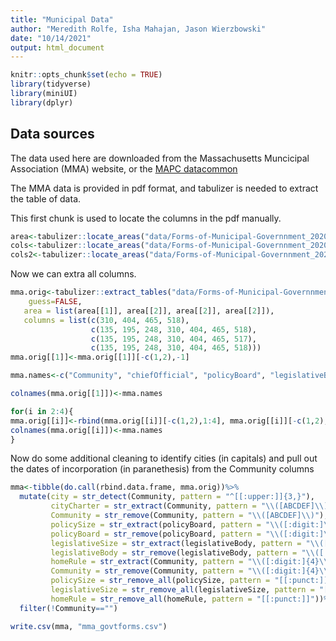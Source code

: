 ```yaml
---
title: "Municipal Data"
author: "Meredith Rolfe, Isha Mahajan, Jason Wierzbowski"
date: "10/14/2021"
output: html_document
---
```


```r
knitr::opts_chunk$set(echo = TRUE)
library(tidyverse)
library(miniUI)
library(dplyr)
```

## Data sources

The data used here are downloaded from the Massachusetts Muncicipal Association (MMA) website, or the [MAPC datacommon](https://datacommon.mapc.org/gallery)

The MMA data is provided in pdf format, and tabulizer is needed to extract the table of data.

This first chunk is used to locate the columns in the pdf manually.

```r
area<-tabulizer::locate_areas("data/Forms-of-Municipal-Governnment_2020-21.pdf")
cols<-tabulizer::locate_areas("data/Forms-of-Municipal-Governnment_2020-21.pdf")
cols2<-tabulizer::locate_areas("data/Forms-of-Municipal-Governnment_2020-21.pdf")

```

Now we can extra all columns.

```r
mma.orig<-tabulizer::extract_tables("data/Forms-of-Municipal-Governnment_2020-21.pdf",
    guess=FALSE,
   area = list(area[[1]], area[[2]], area[[2]], area[[2]]),
   columns = list(c(310, 404, 465, 518),
                  c(135, 195, 248, 310, 404, 465, 518),
                  c(135, 195, 248, 310, 404, 465, 517),
                  c(135, 195, 248, 310, 404, 465, 518)))
mma.orig[[1]]<-mma.orig[[1]][-c(1,2),-1]

mma.names<-c("Community", "chiefOfficial", "policyBoard", "legislativeBody")

colnames(mma.orig[[1]])<-mma.names

for(i in 2:4){
mma.orig[[i]]<-rbind(mma.orig[[i]][-c(1,2),1:4], mma.orig[[i]][-c(1,2),5:8])
colnames(mma.orig[[i]])<-mma.names
}

```

Now do some additional cleaning to identify cities (in capitals) and pull out the dates of incorporation (in paranethesis) from the Community columns

```r
mma<-tibble(do.call(rbind.data.frame, mma.orig))%>%
  mutate(city = str_detect(Community, pattern = "^[[:upper:]]{3,}"),
         cityCharter = str_extract(Community, pattern = "\\([ABCDEF]\\)"),
         Community = str_remove(Community, pattern = "\\([ABCDEF]\\)"),
         policySize = str_extract(policyBoard, pattern = "\\([:digit:]\\)"),
         policyBoard = str_remove(policyBoard, pattern = "\\([:digit:]\\)"),
         legislativeSize = str_extract(legislativeBody, pattern = "\\([:digit:]+\\)"),
         legislativeBody = str_remove(legislativeBody, pattern = "\\([:digit:]+\\)"),
         homeRule = str_extract(Community, pattern = "\\([:digit:]{4}\\)"),
         Community = str_remove(Community, pattern = "\\([:digit:]{4}\\)"),
         policySize = str_remove_all(policySize, pattern = "[[:punct:]]"),
         legislativeSize = str_remove_all(legislativeSize, pattern = "[[:punct:]]"),
         homeRule = str_remove_all(homeRule, pattern = "[[:punct:]]"))%>%
  filter(!Community=="")

write.csv(mma, "mma_govtforms.csv")
```








